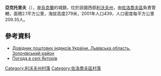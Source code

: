 {{coord|49|44|27|N|24|33|55|E|scale:100000|display=title}}

'''亞克托里夫'''（{{lang-uk|Якторів}}），是[[烏克蘭|烏克蘭]]的城鎮，位於該國西部[[利沃夫州|利沃夫州]]，由[[佐洛喬夫區|佐洛喬夫區]]負責管轄，面積2.1平方公里，海拔高度279米，2001年人口439，人口密度每平方公里209.35人。

==參考資料==
*[http://www.uaidx.com/13/290?f=index&d=desc&lang=ua Довідник поштових індексів України. Львівська область. Золочівський район]{{Wayback|url=http://www.uaidx.com/13/290?f=index&d=desc&lang=ua |date=20160127100105 }}
* [http://weather.in.ua/ua/l'vovskaja/29543 Погода в селі Якторів] {{Wayback|url=http://weather.in.ua/ua/l'vovskaja/29543 |date=20181212164802 }}

[[Category:利沃夫州村落|Category:利沃夫州村落]]
[[Category:佐洛喬夫區村落|Category:佐洛喬夫區村落]]


{{Lviv-geo-stub}}